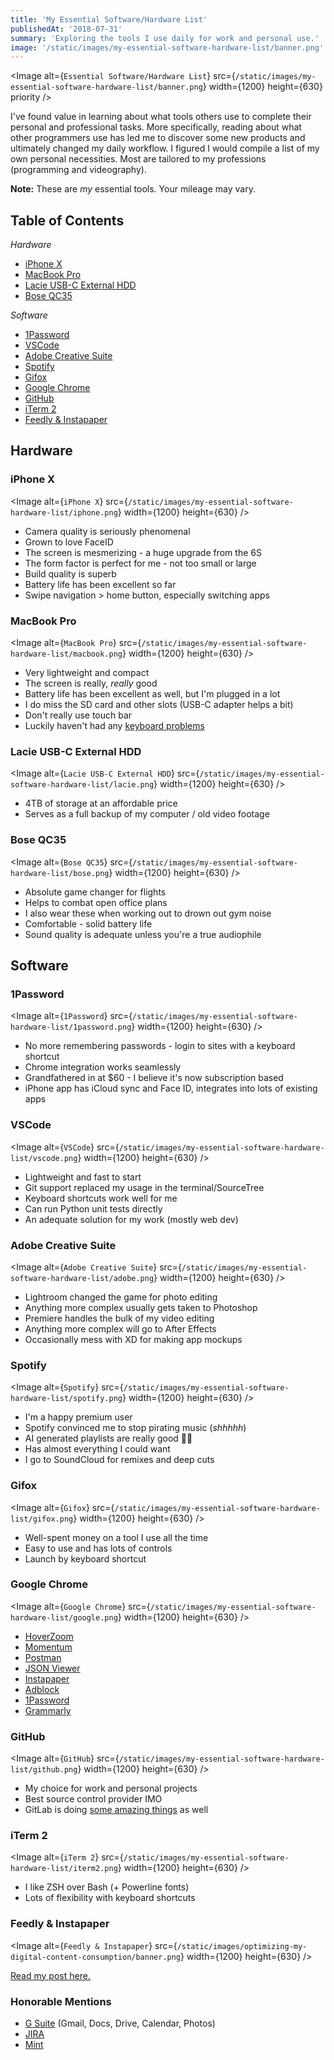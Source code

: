 ```yaml
---
title: 'My Essential Software/Hardware List'
publishedAt: '2018-07-31'
summary: 'Exploring the tools I use daily for work and personal use.'
image: '/static/images/my-essential-software-hardware-list/banner.png'
---
```


<Image
  alt={`Essential Software/Hardware List`}
  src={`/static/images/my-essential-software-hardware-list/banner.png`}
  width={1200}
  height={630}
  priority
/>

I've found value in learning about what tools others use to complete their personal and professional tasks. More specifically, reading about what other programmers use has led me to discover some new products and ultimately changed my daily workflow. I figured I would compile a list of my own personal necessities. Most are tailored to my professions (programming and videography).

**Note:** These are _my_ essential tools. Your mileage may vary.

## Table of Contents

_Hardware_

- [iPhone X](/blog/my-essential-software-hardware-list#iphone-x)
- [MacBook Pro](/blog/my-essential-software-hardware-list#macbook-pro)
- [Lacie USB-C External HDD](/blog/my-essential-software-hardware-list#lacie-usb-c-external-hdd)
- [Bose QC35](/blog/my-essential-software-hardware-list#bose-qc35)

_Software_

- [1Password](/blog/my-essential-software-hardware-list#1password)
- [VSCode](/blog/my-essential-software-hardware-list#vscode)
- [Adobe Creative Suite](/blog/my-essential-software-hardware-list#adobe-creative-suite)
- [Spotify](/blog/my-essential-software-hardware-list#spotify)
- [Gifox](/blog/my-essential-software-hardware-list#gifox)
- [Google Chrome](/blog/my-essential-software-hardware-list#google-chrome)
- [GitHub](/blog/my-essential-software-hardware-list#github)
- [iTerm 2](/blog/my-essential-software-hardware-list#iterm-2)
- [Feedly & Instapaper](/blog/my-essential-software-hardware-list#feedly-&-instapaper)

## Hardware

### iPhone X

<Image
  alt={`iPhone X`}
  src={`/static/images/my-essential-software-hardware-list/iphone.png`}
  width={1200}
  height={630}
/>

- Camera quality is seriously phenomenal
- Grown to love FaceID
- The screen is mesmerizing - a huge upgrade from the 6S
- The form factor is perfect for me - not too small or large
- Build quality is superb
- Battery life has been excellent so far
- Swipe navigation > home button, especially switching apps

### MacBook Pro

<Image
  alt={`MacBook Pro`}
  src={`/static/images/my-essential-software-hardware-list/macbook.png`}
  width={1200}
  height={630}
/>

- Very lightweight and compact
- The screen is really, _really_ good
- Battery life has been excellent as well, but I'm plugged in a lot
- I do miss the SD card and other slots (USB-C adapter helps a bit)
- Don't really use touch bar
- Luckily haven't had any [keyboard problems](https://www.forbes.com/sites/ewanspence/2018/06/23/apple-macbook-pro-butterfly-keyboard-broken-free-repair/)

### Lacie USB-C External HDD

<Image
  alt={`Lacie USB-C External HDD`}
  src={`/static/images/my-essential-software-hardware-list/lacie.png`}
  width={1200}
  height={630}
/>

- 4TB of storage at an affordable price
- Serves as a full backup of my computer / old video footage

### Bose QC35

<Image
  alt={`Bose QC35`}
  src={`/static/images/my-essential-software-hardware-list/bose.png`}
  width={1200}
  height={630}
/>

- Absolute game changer for flights
- Helps to combat open office plans
- I also wear these when working out to drown out gym noise
- Comfortable - solid battery life
- Sound quality is adequate unless you're a true audiophile

## Software

### 1Password

<Image
  alt={`1Password`}
  src={`/static/images/my-essential-software-hardware-list/1password.png`}
  width={1200}
  height={630}
/>

- No more remembering passwords - login to sites with a keyboard shortcut
- Chrome integration works seamlessly
- Grandfathered in at \$60 - I believe it's now subscription based
- iPhone app has iCloud sync and Face ID, integrates into lots of existing apps

### VSCode

<Image
  alt={`VSCode`}
  src={`/static/images/my-essential-software-hardware-list/vscode.png`}
  width={1200}
  height={630}
/>

- Lightweight and fast to start
- Git support replaced my usage in the terminal/SourceTree
- Keyboard shortcuts work well for me
- Can run Python unit tests directly
- An adequate solution for my work (mostly web dev)

### Adobe Creative Suite

<Image
  alt={`Adobe Creative Suite`}
  src={`/static/images/my-essential-software-hardware-list/adobe.png`}
  width={1200}
  height={630}
/>

- Lightroom changed the game for photo editing
- Anything more complex usually gets taken to Photoshop
- Premiere handles the bulk of my video editing
- Anything more complex will go to After Effects
- Occasionally mess with XD for making app mockups

### Spotify

<Image
  alt={`Spotify`}
  src={`/static/images/my-essential-software-hardware-list/spotify.png`}
  width={1200}
  height={630}
/>

- I'm a happy premium user
- Spotify convinced me to stop pirating music (_shhhhh_)
- AI generated playlists are really good 👍🏼
- Has almost everything I could want
- I go to SoundCloud for remixes and deep cuts

### Gifox

<Image
  alt={`Gifox`}
  src={`/static/images/my-essential-software-hardware-list/gifox.png`}
  width={1200}
  height={630}
/>

- Well-spent money on a tool I use all the time
- Easy to use and has lots of controls
- Launch by keyboard shortcut

### Google Chrome

<Image
  alt={`Google Chrome`}
  src={`/static/images/my-essential-software-hardware-list/google.png`}
  width={1200}
  height={630}
/>

- [HoverZoom](https://chrome.google.com/webstore/detail/hover-zoom%20/pccckmaobkjjboncdfnnofkonhgpceea?hl=en)
- [Momentum](https://chrome.google.com/webstore/detail/momentum/laookkfknpbbblfpciffpaejjkokdgca?hl=en)
- [Postman](https://www.getpostman.com/)
- [JSON Viewer](https://chrome.google.com/webstore/detail/json-viewer/gbmdgpbipfallnflgajpaliibnhdgobh?hl=en-US)
- [Instapaper](https://chrome.google.com/webstore/detail/instapaper/ldjkgaaoikpmhmkelcgkgacicjfbofhh?hl=en)
- [Adblock](https://chrome.google.com/webstore/detail/adblock/gighmmpiobklfepjocnamgkkbiglidom)
- [1Password](https://chrome.google.com/webstore/detail/1password-extension-deskt/aomjjhallfgjeglblehebfpbcfeobpgk?hl=en)
- [Grammarly](https://grammarly.com/)

### GitHub

<Image
  alt={`GitHub`}
  src={`/static/images/my-essential-software-hardware-list/github.png`}
  width={1200}
  height={630}
/>

- My choice for work and personal projects
- Best source control provider IMO
- GitLab is doing [some amazing things](https://about.gitlab.com/auto-devops/) as well

### iTerm 2

<Image
  alt={`iTerm 2`}
  src={`/static/images/my-essential-software-hardware-list/iterm2.png`}
  width={1200}
  height={630}
/>

- I like ZSH over Bash (+ Powerline fonts)
- Lots of flexibility with keyboard shortcuts

### Feedly & Instapaper

<Image
  alt={`Feedly & Instapaper`}
  src={`/static/images/optimizing-my-digital-content-consumption/banner.png`}
  width={1200}
  height={630}
/>

[Read my post here.](/blog/optimizing-my-digital-content-consumption)

### Honorable Mentions

- [G Suite](https://gsuite.google.com/) (Gmail, Docs, Drive, Calendar, Photos)
- [JIRA](https://www.atlassian.com/software/jira)
- [Mint](https://www.mint.com/)
